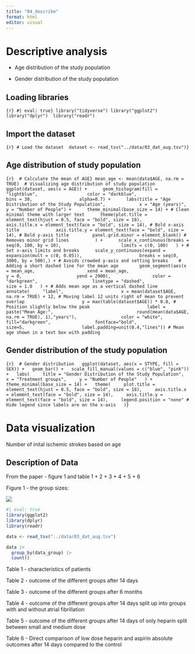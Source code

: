 ```yaml
---
title: "04_describe"
format: html
editor: visual
---
```


# Descriptive analysis

-   Age distribution of the study population

-   Gender distribution of the study population

## Loading libraries

```{r} #| eval: true}
library("tidyverse")
library("ggplot2")
library("dplyr") 
library("readr")
```

## Import the dataset

```{r} # Load the dataset  dataset <- read_tsv("../data/03_dat_aug.tsv")}
```

## Age distribution of study population

```{r}  # Calculate the mean of AGE}
mean_age <- mean(data$AGE, na.rm = TRUE)  # Visualizing age distribution of study population  
ggplot(dataset, aes(x = AGE)) +   
  geom_histogram(fill = "lightblue", 
                 color = "darkblue",
                 bins = 30,
                 alpha=0.7) +   
  labs(title = "Age Distribution of the Study Population",     
       x = "Age (years)",     
       y = "Number of People") +   
  theme_minimal(base_size = 14) + # Clean minimal theme with larger text   
  theme(plot.title = element_text(hjust = 0.5, face = "bold", size = 18),
        axis.title.x = element_text(face = "bold", size = 14), # Bold x-axis title     
        axis.title.y = element_text(face = "bold", size = 14), # Bold y-axis title
        panel.grid.minor = element_blank() # Removes minor grid lines 
        ) +   
  scale_x_continuous(breaks = seq(0, 100, by = 10), 
                     limits = c(0, 100)   ) + # Set x-axis limits and breaks   
  scale_y_continuous(expand = expansion(mult = c(0, 0.05)),
                     breaks = seq(0, 3000, by = 500),) + # Avoids crowded y-axis and setting breaks 
  # Adding a short dashed line for the mean age     
  geom_segment(aes(x = mean_age,
                   xend = mean_age,       
                   y = 0, 
                   yend = 2900),
               color = "darkgreen",     
               linetype = "dashed",     
               size = 1.0   ) + # Adds mean age as a vertical dashed line   
  annotate(     "label",     
                x = mean(dataset$AGE, na.rm = TRUE) + 12, # Moving label 12 units right of mean to prevent overlap     
                y = max(table(dataset$AGE)) * 0.8, # Position slightly below the peak     
                label = paste("Mean Age:", 
                              round(mean(data$AGE, na.rm = TRUE), 1),"years"),
                color = "white",
                fill="darkgreen",
                fontface="bold",
                size=5,     
                label.padding=unit(0.4,"lines")) # Mean age shown in a text box with padding
```

## Gender distribution of the study population

```{r}  # Gender distribution   ggplot(dataset, aes(x = STYPE, fill = SEX)) +   geom_bar() +   scale_fill_manual(values = c("blue", "pink")) +   labs(     title = "Gender Distribution of the Study Population",     x = "Treatment groups",     y = "Number of People"   ) +   theme_minimal(base_size = 14) +   theme(     plot.title = element_text(hjust = 0.5, face = "bold", size = 18),     axis.title.x = element_text(face = "bold", size = 14),     axis.title.y = element_text(face = "bold", size = 14),     legend.position = "none" # Hide legend since labels are on the x-axis   )}
```

# Data visualization

Number of inital ischemic strokes based on age

## Description of Data

From the paper - figure 1 and table 1 + 2 + 3 + 4 + 5 + 6

Figure 1 - the group sizes:

![](images/clipboard-2585393746.png)

```r
#| eval: true
library(ggplot2)
library(dplyr)
library(readr)
```

```r
data <- read_tsv("../data/03_dat_aug.tsv")
```

```r
data |> 
  group_by(data_group) |> 
  count()
```

Table 1 - characteristics of patients

Table 2 - outcome of the different groups after 14 days

Table 3 - outcome of the different groups after 6 months

Table 4 - outcome of the different groups after 14 days split up into groups with and without atrial fibrillation

Table 5 - outcome of the different groups after 14 days of only heparin split between small and medium dose

Table 6 - Direct comparison of low dose heparin and aspirin absolute outcomes after 14 days compared to the control
